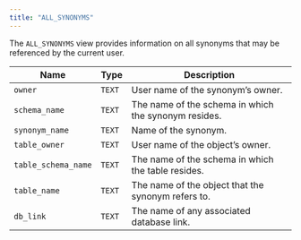 ```yaml
---
title: "ALL_SYNONYMS"
---
```


<div id="all_synonyms" class="registered_link"></div>

The `ALL_SYNONYMS` view provides information on all synonyms that may be referenced by the current user.

| Name                | Type   | Description                                          |
| ------------------- | ------ | ---------------------------------------------------- |
| `owner`             | `TEXT` | User name of the synonym’s owner.                    |
| `schema_name`       | `TEXT` | The name of the schema in which the synonym resides. |
| `synonym_name`      | `TEXT` | Name of the synonym.                                 |
| `table_owner`       | `TEXT` | User name of the object’s owner.                     |
| `table_schema_name` | `TEXT` | The name of the schema in which the table resides.   |
| `table_name`        | `TEXT` | The name of the object that the synonym refers to.   |
| `db_link`           | `TEXT` | The name of any associated database link.            |
